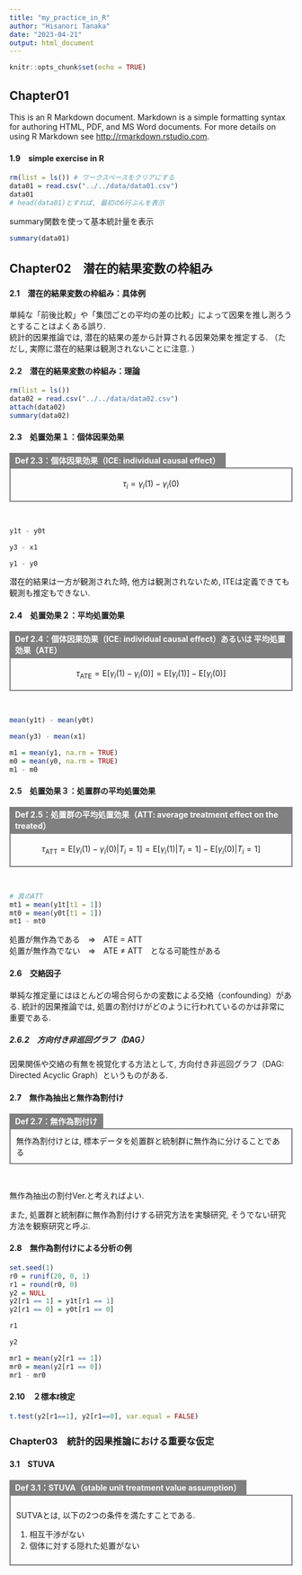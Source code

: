 ```yaml
---
title: "my_practice_in_R"
author: "Hisanori Tanaka"
date: "2023-04-21"
output: html_document
---
```


```r
knitr::opts_chunk$set(echo = TRUE)
```

## Chapter01

This is an R Markdown document. Markdown is a simple formatting syntax for authoring HTML, PDF, and MS Word documents. For more details on using R Markdown see <http://rmarkdown.rstudio.com>.

#### 1.9　simple exercise in R

```r
rm(list = ls()) # ワークスペースをクリアにする
data01 = read.csv("../../data/data01.csv")
data01
# head(data01)とすれば, 最初の6行ぶんを表示
```

summary関数を使って基本統計量を表示

```r
summary(data01)
```

## Chapter02　潜在的結果変数の枠組み


#### 2.1　潜在的結果変数の枠組み：具体例

単純な「前後比較」や「集団ごとの平均の差の比較」によって因果を推し測ろうとすることはよくある誤り. <br>
統計的因果推論では, 潜在的結果の差から計算される因果効果を推定する. （ただし, 実際に潜在的結果は観測されないことに注意. ）

#### 2.2　潜在的結果変数の枠組み：理論

```r
rm(list = ls())
data02 = read.csv("../../data/data02.csv")
attach(data02)
summary(data02)
```

#### 2.3　処置効果１：個体因果効果

<div style="display: inline-block; background: gray; padding: 3px 10px; color: #ffffff;">
<strong> Def 2.3：個体因果効果（ICE: individual causal effect） </strong> </div>
<div style="padding: 10px; border: 2px solid gray;"> 
$$ \tau_{i} = \gamma_{i}(1) - \gamma_{i}(0) $$ </div> <br>


```r
y1t - y0t
```

```r
y3 - x1
```

```r
y1 - y0
```

潜在的結果は一方が観測された時, 他方は観測されないため, ITEは定義できても観測も推定もできない. 

#### 2.4　処置効果２：平均処置効果

<div style="display: inline-block; background: gray; padding: 3px 10px; color: #ffffff;">
<strong> Def 2.4：個体因果効果（ICE: individual causal effect）あるいは 平均処置効果（ATE） </strong> </div>
<div style="padding: 10px; border: 2px solid gray;"> 
$$ \tau_{\mathrm{ATE}} = \mathrm{E} [ \gamma_{i}(1) - \gamma_{i}(0) ] = \mathrm{E} [ \gamma_{i}(1)] - \mathrm{E} [ \gamma_{i}(0)] $$ </div> <br>

```r
mean(y1t) - mean(y0t)
```
```r
mean(y3) - mean(x1)
```
```r
m1 = mean(y1, na.rm = TRUE)
m0 = mean(y0, na.rm = TRUE)
m1 - m0
```

#### 2.5　処置効果３：処置群の平均処置効果

<div style="display: inline-block; background: gray; padding: 3px 10px; color: #ffffff;">
<strong> Def 2.5：処置群の平均処置効果（ATT: average treatment effect on the treated） </strong> </div>
<div style="padding: 10px; border: 2px solid gray;"> 
$$ \tau_{\mathrm{ATT}} = \mathrm{E} [ \gamma_{i}(1) - \gamma_{i}(0) | T_{i} = 1] = \mathrm{E} [ \gamma_{i}(1) | T_{i} = 1] - \mathrm{E} [ \gamma_{i}(0) | T_{i} = 1] $$ </div> <br>


```r
# 真のATT
mt1 = mean(y1t[t1 = 1])
mt0 = mean(y0t[t1 = 1])
mt1 - mt0
```

処置が無作為である　$\Rightarrow$　ATE $=$ ATT <br>
処置が無作為でない　$\Rightarrow$　ATE $\neq$ ATT　となる可能性がある <br>

#### 2.6　交絡因子

単純な推定量にはほとんどの場合何らかの変数による交絡（confounding）がある. 統計的因果推論では, 処置の割付けがどのように行われているのかは非常に重要である. 

##### 2.6.2　方向付き非巡回グラフ（DAG）

因果関係や交絡の有無を視覚化する方法として, 方向付き非巡回グラフ（DAG: Directed Acyclic Graph）というものがある. 

#### 2.7　無作為抽出と無作為割付け

<div style="display: inline-block; background: gray; padding: 3px 10px; color: #ffffff;">
<strong> Def 2.7：無作為割付け </strong> </div>
<div style="padding: 10px; border: 2px solid gray;"> 
無作為割付けとは, 標本データを処置群と統制群に無作為に分けることである </div> <br>

無作為抽出の割付Ver.と考えればよい. <br>

また, 処置群と統制群に無作為割付けする研究方法を実験研究, そうでない研究方法を観察研究と呼ぶ. 

#### 2.8　無作為割付けによる分析の例

```r
set.seed(1)
r0 = runif(20, 0, 1)
r1 = round(r0, 0)
y2 = NULL
y2[r1 == 1] = y1t[r1 == 1]
y2[r1 == 0] = y0t[r1 == 0]
```

```r
r1
```

```r
y2
```

```r
mr1 = mean(y2[r1 == 1])
mr0 = mean(y2[r1 == 0])
mr1 - mr0
```

#### 2.10　２標本$t$検定

```r
t.test(y2[r1==1], y2[r1==0], var.equal = FALSE)
```

### Chapter03　統計的因果推論における重要な仮定

#### 3.1　STUVA

<div style="display: inline-block; background: gray; padding: 3px 10px; color: #ffffff;">
<strong> Def 3.1：STUVA（stable unit treatment value assumption） </strong> </div>
<div style="padding: 10px; border: 2px solid gray;"> 
SUTVAとは, 以下の2つの条件を満たすことである. <br>

<ol>
<li>相互干渉がない
<li>個体に対する隠れた処置がない
</div> <br>



































